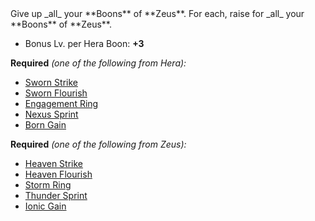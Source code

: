 
<BoonTest boon={DbBoons.Duos.queensRansom}>
Give up _all_ your **Boons** of **Zeus**. For each, raise <IconBoonLvl /> for _all_ your **Boons** of **Zeus**.

- Bonus Lv. per Hera Boon: **+3**

</BoonTest>

**Required** _(one of the following from Hera):_

- [Sworn Strike](/boons/hera#sworn-strike)
- [Sworn Flourish](/boons/hera#sworn-flourish)
- [Engagement Ring](/boons/hera#engagement-ring)
- [Nexus Sprint](/boons/hera#nexus-sprint)
- [Born Gain](/boons/hera#born-gain)

**Required** _(one of the following from Zeus):_

- [Heaven Strike](/boons/zeus#heaven-strike)
- [Heaven Flourish](/boons/zeus#heaven-flourish)
- [Storm Ring](/boons/zeus#storm-ring)
- [Thunder Sprint](/boons/zeus#thunder-sprint)
- [Ionic Gain](/boons/zeus#ionic-gain)
